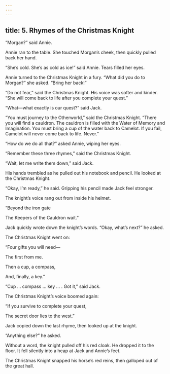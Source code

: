 ```yaml
---
---
---
```

title: 5. Rhymes of the Christmas Knight
---




“Morgan?” said Annie.

Annie ran to the table. She touched Morgan’s cheek, then quickly pulled back her hand.

“She’s cold. She’s as cold as ice!” said Annie. Tears filled her eyes.

Annie turned to the Christmas Knight in a fury. “What did you do to Morgan?” she asked. “Bring her back!”

“Do not fear,” said the Christmas Knight. His voice was softer and kinder. “She will come back to life after you complete your quest.”

“What—what exactly is our quest?” said Jack.

“You must journey to the Otherworld,” said the Christmas Knight. “There you will find a cauldron. The cauldron is filled with the Water of Memory and Imagination. You must bring a cup of the water back to Camelot. If you fail, Camelot will never come back to life. Never.”

“How do we do all that?” asked Annie, wiping her eyes.

“Remember these three rhymes,” said the Christmas Knight.

“Wait, let me write them down,” said Jack.

His hands trembled as he pulled out his notebook and pencil. He looked at the Christmas Knight.

“Okay, I’m ready,” he said. Gripping his pencil made Jack feel stronger.

The knight’s voice rang out from inside his helmet.

“Beyond the iron gate

The Keepers of the Cauldron wait.”

Jack quickly wrote down the knight’s words. “Okay, what’s next?” he asked.

The Christmas Knight went on:

“Four gifts you will need—

The first from me.

Then a cup, a compass,

And, finally, a key.”

“Cup … compass … key … . Got it,” said Jack.

The Christmas Knight’s voice boomed again:

“If you survive to complete your quest,

The secret door lies to the west.”

Jack copied down the last rhyme, then looked up at the knight.

“Anything else?” he asked.

Without a word, the knight pulled off his red cloak. He dropped it to the floor. It fell silently into a heap at Jack and Annie’s feet.

The Christmas Knight snapped his horse’s red reins, then galloped out of the great hall.